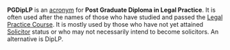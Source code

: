 {{Unreferenced|date=August 2007}}

'''PGDipLP''' is an [[acronym]] for '''Post Graduate Diploma in Legal Practice'''. It is often used after the names of those who have studied and passed the [[Legal Practice Course]]. It is mostly used by those who have not yet attained [[Solicitor]] status or who may not necessarily intend to become solicitors. An alternative is DipLP.

{{Uncategorizedstub|date=August 2007}}

{{Law-stub}}
{{Vocab-stub}}